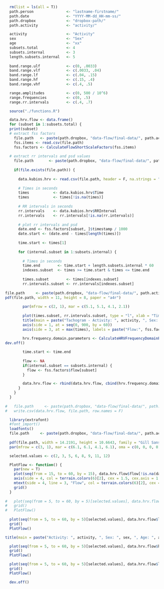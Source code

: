 ```r
  rm(list = ls(all = T))
  path.person               <- "lastname-firstname/"
  path.date                 <- "YYYY-MM-dd_HH-mm-ss/"
  path.dropbox              <- "dropbox-path/"
  path.activity             <- "activity/"

  activity                  <- "Activity"
  sex                       <- "Sex"
  age                       <- "xx"
  subsets.total             <- 4
  subsets.internal          <- 3
  length.subsets.internal   <- 5
  
  band.range.ulf            <- c(0, .0033)
  band.range.vlf            <- c(.0033, .04)
  band.range.lf             <- c(.04, .15)
  band.range.hf             <- c(.15, .4)
  band.range.vhf            <- c(.4, .5)

  range.amplitudes          <- c(0, 500 / 10^6)
  range.frequencies         <- c(0, .5)
  range.rr.intervals        <- c(.4, .7)
```

```r
  source("./functions.R")
```

```r

  data.hrv.flow <- data.frame()
  for (subset in 1:subsets.total) {
  print(subset)
  # extract fss factors
    file.path   <- paste(path.dropbox, "data-flow/final-data/", path.activity, path.person, path.date, "scale.csv", sep ="")
    fss.items <- read.csv(file.path)
    fss.factors <- CalculateFlowShortScaleFactors(fss.items)
  
  # extract rr intervals and psd values 
    file.path       <- paste(path.dropbox, "data-flow/final-data/", path.activity, path.person, path.date, "subset-", subset, "/hrv-data.txt", sep ="")
    
    if(file.exists(file.path)) {
  
      data.kubios.hrv <- read.csv(file.path, header = F, na.strings = "", fill = T, skip = 97, col.names = c("NA1", "Time", "RRInterval", "FFTFrequency", "FFTPSD", "ARFrequency", "ARPSD", "NA2", "NA3", "NA4", "NA5"))
      
      # Times in seconds
      times           <- data.kubios.hrv$Time
      times           <- times[!is.na(times)]
      
      # RR intervals in seconds
      rr.intervals    <- data.kubios.hrv$RRInterval
      rr.intervals    <- rr.intervals[!is.na(rr.intervals)]
      
      # plot rr intervals and psd
      date.end <- fss.factors[subset, ]$timestamp / 1000
      date.start <- (date.end - times[length(times)])
      
      time.start <- times[1]
      
      for (internal.subset in 1:subsets.internal) {
        
        # Times in seconds
        time.end        <- time.start + length.subsets.internal * 60 
        indexes.subset  <- times >= time.start & times <= time.end
        
        times.subset        <- times[indexes.subset]
        rr.intervals.subset <- rr.intervals[indexes.subset]
      
file.path     <- paste(path.dropbox, "data-flow/final-data/", path.activity, path.person, substr(path.date, 1, 19), "-", "subset-", subset, "-", internal.subset, "-rr-intervals-and-psd.pdf", sep ="")
pdf(file.path, width = 11, height = 8, paper = "a4r")
    
        par(mfrow = c(2, 1), mar = c(5.1, 5.1, 4.1, 2.1))
      
        plot(times.subset, rr.intervals.subset, type = "l", xlab = "Time (s)", ylab = "RR Interval (s)", xaxs = "i", yaxs = "i", xaxt = "n", ylim = range.rr.intervals)
        title(main = paste("Tachogram - Activity: ", activity, ", Sex: ", sex, ", Age: ", age, ", Subset ", subset, "/",  subsets.total, " - ", internal.subset, sep = ""), sub = paste("Start: ", as.POSIXct(date.start, tz = "Europe/Berlin", origin = "1970-01-01"), ", End: ", as.POSIXct(date.end, tz = "Europe/Berlin", origin = "1970-01-01"), sep = ""))
        axis(side = 1, at = seq(0, 900, by = 60))
        axis(side = 3, at = max(times), labels = paste("Flow:", fss.factors$flow[subset]))
  
        hrv.frequency.domain.parameters <- CalculateHRVFrequencyDomainParameters(times.subset, rr.intervals.subset, band.range.ulf, band.range.vlf, band.range.lf, band.range.hf, band.range.vhf, "welch", 4, 256, .5, T, range.frequencies, range.amplitudes)      
dev.off()

        time.start <- time.end
        
        flow <- NA
        if(internal.subset == subsets.internal) {
          flow <- fss.factors$flow[subset]
        }

        data.hrv.flow <- rbind(data.hrv.flow, cbind(hrv.frequency.domain.parameters, flow))
      }
    }
  }
  
#   file.path     <- paste(path.dropbox, "data-flow/final-data/", path.activity, path.person, substr(path.date, 1, 19), "-data.csv", sep ="")
#   write.csv(data.hrv.flow, file.path, row.names = F)
```

```r

  library(extrafont)
  #font_import()
  loadfonts()
  file.path     <- paste(path.dropbox, "data-flow/final-data/", path.activity, path.person, substr(path.date, 1, 19), "-bands-and-flow.pdf", sep ="")
  
  pdf(file.path, width = 14.2191, height = 10.6643, family = "Gill Sans MT")
  par(mfrow = c(3, 1), mar = c(6.1, 6.1, 4.1, 6.1), oma = c(0, 0, 0, 0), mgp = c(3, 1, 0))

  selected.values <- c(2, 3, 5, 6, 8, 9, 11, 12)

  PlotFlow <- function() {
    par(new = T)
    plot(seq(from = 15, to = 60, by = 15), data.hrv.flow$flow[!is.na(data.hrv.flow$flow)], xlim = c(0, 60), ylim = c(2.5, 4.5), axes = F, xlab = NA, ylab = NA, type = "o", pch = 21, bg = terrain.colors(6)[2], cex = 2)
    axis(side = 4, col = terrain.colors(6)[2], cex = 1.5, cex.axis = 1.5)
    mtext(side = 4, line = 3, "Flow", col = terrain.colors(6)[2], cex = 1.5)
    grid()
  }
  
#   plot(seq(from = 5, to = 60, by = 5)[selected.values], data.hrv.flow$vlfpowfft[selected.values], type = "o", xlab = "Minute", ylab = expression("Power of VLF band " (ms^2)), xlim = c(0, 60), ylim = c(0, max(data.hrv.flow$vlfpowfft[selected.values])), pch = 21, bg = "#3FADCB", cex = 2, cex.lab = 2, cex.axis = 1.5)
#   grid()
#   PlotFlow()
  
  plot(seq(from = 5, to = 60, by = 5)[selected.values], data.hrv.flow$lfpowfft[selected.values], type = "o", xlab = "Minute", ylab = expression("Power of LF band " (ms^2)), xlim = c(0, 60), ylim = c(0, max(data.hrv.flow$lfpowfft[selected.values])), pch = 21, bg = "#3FADCB", cex = 2, cex.lab = 2, cex.axis = 1.5)
  grid()
  PlotFlow()

title(main = paste("Activity: ", activity, ", Sex: ", sex, ", Age: ", age, ", Date: ", substr(path.date, 1, 10), sep = ""), cex.main = 3)

  plot(seq(from = 5, to = 60, by = 5)[selected.values], data.hrv.flow$hfpowfft[selected.values], type = "o", xlab = "Minute", ylab = expression("Power of HF band " (ms^2)), xlim = c(0, 60), ylim = c(0, max(data.hrv.flow$hfpowfft[selected.values])), pch = 21, bg = "#3FADCB", cex = 2, cex.lab = 2, cex.axis = 1.5)
  grid()
  PlotFlow()

  plot(seq(from = 5, to = 60, by = 5)[selected.values], data.hrv.flow$lfhffft[selected.values], type = "o", xlab = "Minute", ylab = "LF/HF", xlim = c(0, 60), ylim = c(0, max(data.hrv.flow$lfhffft[selected.values])), pch = 21, bg = "#3FADCB", cex = 2, cex.lab = 2, cex.axis = 1.5)
  grid()
  PlotFlow()

  dev.off()
```